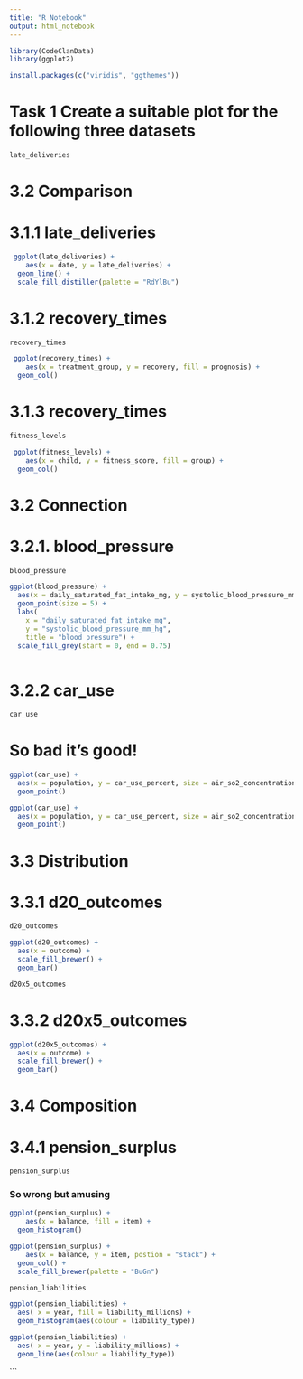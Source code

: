 ```yaml
---
title: "R Notebook"
output: html_notebook
---
```


```r
library(CodeClanData)
library(ggplot2)
```

```r
install.packages(c("viridis", "ggthemes"))
```

# Task 1 Create a suitable plot for the following three datasets
```r
late_deliveries
```

# 3.2 Comparison
# 3.1.1 late_deliveries
```r
 ggplot(late_deliveries) +
    aes(x = date, y = late_deliveries) +
  geom_line() +
  scale_fill_distiller(palette = "RdYlBu")
```

# 3.1.2 recovery_times
```r
recovery_times
```

```r
 ggplot(recovery_times) +
    aes(x = treatment_group, y = recovery, fill = prognosis) +
  geom_col()
```

# 3.1.3 recovery_times

```r
fitness_levels
```

```r
 ggplot(fitness_levels) +
    aes(x = child, y = fitness_score, fill = group) +
  geom_col()
```

# 3.2 Connection 
# 3.2.1. blood_pressure
```r
blood_pressure
```

```r
ggplot(blood_pressure) +
  aes(x = daily_saturated_fat_intake_mg, y = systolic_blood_pressure_mm_hg) +
  geom_point(size = 5) +
  labs(
    x = "daily_saturated_fat_intake_mg",
    y = "systolic_blood_pressure_mm_hg",
    title = "blood pressure") +
  scale_fill_grey(start = 0, end = 0.75)
  
```


# 3.2.2 car_use

```r
car_use
```

# So bad it's good!
```r
ggplot(car_use) +
  aes(x = population, y = car_use_percent, size = air_so2_concentration_ppm, colour = city) +
  geom_point()

```

```r
ggplot(car_use) +
  aes(x = population, y = car_use_percent, size = air_so2_concentration_ppm) +
  geom_point()

```

# 3.3 Distribution
# 3.3.1 d20_outcomes
```r
d20_outcomes
```

```r
ggplot(d20_outcomes) +
  aes(x = outcome) +
  scale_fill_brewer() +
  geom_bar()

```

```r
d20x5_outcomes
```


# 3.3.2 d20x5_outcomes
```r
ggplot(d20x5_outcomes) +
  aes(x = outcome) +
  scale_fill_brewer() +
  geom_bar()

```


# 3.4 Composition
# 3.4.1 pension_surplus

```r
pension_surplus
```

### So wrong but amusing 
```r
ggplot(pension_surplus) +
    aes(x = balance, fill = item) +
  geom_histogram()

```

```r
ggplot(pension_surplus) +
    aes(x = balance, y = item, postion = "stack") +
  geom_col() +
  scale_fill_brewer(palette = "BuGn")

```


```r
pension_liabilities
```


```r
ggplot(pension_liabilities) +
  aes( x = year, fill = liability_millions) +
  geom_histogram(aes(colour = liability_type)) 

```


```r
ggplot(pension_liabilities) +
  aes( x = year, y = liability_millions) +
  geom_line(aes(colour = liability_type)) 

```




```


























